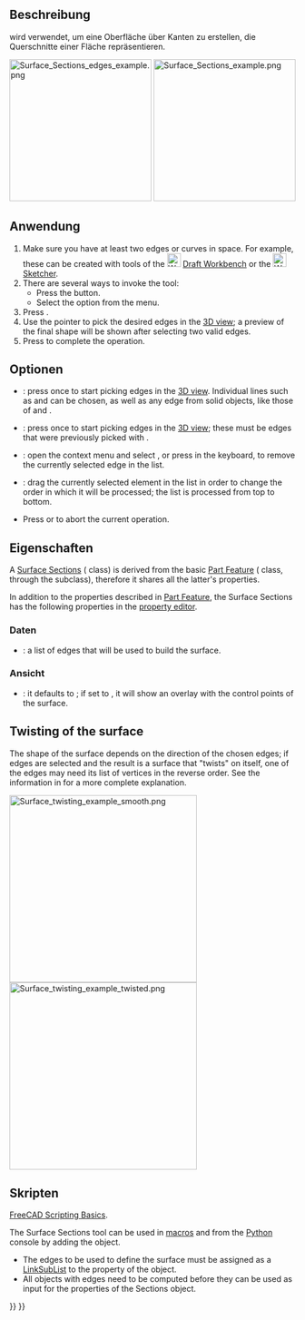 <languages/>

{{Docnav/de
|[[Surface_GeomFillSurface/de|GeomFüllfläche]]
|[[Surface_ExtendFace/de|FlächeErweitern]]
|[[Surface_Workbench/de|Surface]]
|IconL=Surface_GeomFillSurface.svg
|IconC=Workbench_Surface.svg
|IconR=Surface_ExtendFace.svg
}}

{{GuiCommand/de
|Name=Surface Sections
|Name/de=Surface Querschnitte
|MenuLocation=Surface → Sections
|Workbenches=[[Surface_Workbench/de|Surface]]
|Version=0.19
}}

<span id="Description"></span>
==Beschreibung==

{{Button|[[File:Surface_Sections.svg|16px]] [[Surface_Sections/de|Surface Querschnitte]]}} wird verwendet, um eine Oberfläche über Kanten zu erstellen, die Querschnitte einer Fläche repräsentieren.

[[File:Surface_Sections_edges_example.png|x250px]] [[File:Surface_Sections_example.png|x250px]]

{{Caption|Left: control edges (transversal sections). Right: surface produced from these edges.}}

<span id="Usage"></span>
==Anwendung==

# Make sure you have at least two edges or curves in space. For example, these can be created with tools of the [[File:Workbench_Draft.svg|24px]] [[Draft_Workbench|Draft Workbench]] or the [[File:Workbench_Sketcher.svg|24px]] [[Sketcher_Workbench|Sketcher]].
# There are several ways to invoke the tool:
#* Press the {{Button|[[File:Surface_Sections.svg|16px]] [[Surface_Sections|Sections...]]}} button.
#* Select the {{MenuCommand|Surface → [[Image:Surface_Sections.svg|16px]] Sections...}} option from the menu.
# Press {{Button|Add edge}}.
# Use the pointer to pick the desired edges in the [[3D_view|3D view]]; a preview of the final shape will be shown after selecting two valid edges.
# Press {{Button|OK}} to complete the operation.

<span id="Options"></span>
== Optionen ==

* {{Button|Add edge}}: press once to start picking edges in the [[3D_view|3D view]]. Individual lines such as {{Button|[[File:Draft_BSpline.svg|16px]] [[Draft_BSpline|Draft BSplines]]}} and {{Button|[[File:Sketcher_CreateBSpline.svg|16px]] [[Sketcher_CreateBSpline|Sketcher BSplines]]}} can be chosen, as well as any edge from solid objects, like those of {{Button|[[File:PartDesign_Body.svg|16px]] [[PartDesign_Body|PartDesign Bodies]]}} and {{Button|[[File:Part_Primitives.svg|16px]] [[Part_Primitives|Part Primitives]]}}.
* {{Button|Remove edge}}: press once to start picking edges in the [[3D_view|3D view]]; these must be edges that were previously picked with {{Button|Add edge}}.
* {{KEY|Right mouse button}}: open the context menu and select {{Button|Remove}}, or press {{KEY|Del}} in the keyboard, to remove the currently selected edge in the list.
* {{MenuCommand|Drag}}: drag the currently selected element in the list in order to change the order in which it will be processed; the list is processed from top to bottom.
* Press {{Button|Cancel}} or {{KEY|Esc}} to abort the current operation.

<span id="Properties"></span>
==Eigenschaften==

A [[Surface_Sections|Surface Sections]] ({{incode|Surface::Sections}} class) is derived from the basic [[Part_Feature|Part Feature]] ({{incode|Part::Feature}} class, through the {{incode|Part::Spline}} subclass), therefore it shares all the latter's properties.

In addition to the properties described in [[Part_Feature|Part Feature]], the Surface Sections has the following properties in the [[property_editor|property editor]].

<span id="Data"></span>
=== Daten ===

{{TitleProperty|Sections}}

* {{PropertyData|NSections|LinkSubList}}: a list of edges that will be used to build the surface.

<span id="View"></span>
=== Ansicht === 

{{TitleProperty|Base}}

* {{PropertyView|Control Points|Bool}}: it defaults to {{FALSE}}; if set to {{TRUE}}, it will show an overlay with the control points of the surface.

== Twisting of the surface ==

The shape of the surface depends on the direction of the chosen edges; if edges are selected and the result is a surface that "twists" on itself, one of the edges may need its list of vertices in the reverse order. See the information in {{Button|[[File:Surface_GeomFillSurface.svg|16px]] [[Surface_GeomFillSurface|GeomFillSurface]]}} for a more complete explanation.

[[File:Surface_twisting_example_smooth.png|330px]] [[File:Surface_twisting_example_twisted.png|330px]]

<span id="Scripting"></span>
== Skripten ==

{{Emphasis|See also:}} [[FreeCAD_Scripting_Basics|FreeCAD Scripting Basics]].

The Surface Sections tool can be used in [[Macros|macros]] and from the [[Python|Python]] console by adding the {{incode|Surface::Sections}} object.
* The edges to be used to define the surface must be assigned as a [[FeaturePython_Custom_Properties#App::PropertyLinkSubList|LinkSubList]] to the {{incode|NSections}} property of the object.
* All objects with edges need to be computed before they can be used as input for the properties of the Sections object.

{{Code|code=
import FreeCAD as App
import Draft

doc = App.newDocument()

pl1 = App.Placement()
obj1 = Draft.make_circle(50, placement=pl1, face=False, startangle=0, endangle=180)

pl2 = App.Placement(App.Vector(0, 0, 25), App.Rotation())
obj2 = Draft.make_circle(30, placement=pl2, face=False, startangle=0, endangle=180)

points3 = [App.Vector(18, -10, 50),
           App.Vector(12, 10, 50),
           App.Vector(-12, 10, 50),
           App.Vector(-18, -10, 50)]
obj3 = Draft.make_bspline(points3)

points4 = [App.Vector(15, -20, 100),
           App.Vector(0, 6, 100),
           App.Vector(-15, -20, 100)]
obj4 = Draft.make_bspline(points4)
doc.recompute()

surf = doc.addObject("Surface::Sections", "Surface")
surf.NSections = [(obj1, "Edge1"),
                  (obj2, "Edge1"),
                  (obj3, "Edge1"),
                  (obj4, "Edge1")]
doc.recompute()
}}


{{Docnav/de
|[[Surface_GeomFillSurface/de|GeomFüllfläche]]
|[[Surface_ExtendFace/de|FlächeErweitern]]
|[[Surface_Workbench/de|Surface]]
|IconL=Surface_GeomFillSurface.svg
|IconC=Workbench_Surface.svg
|IconR=Surface_ExtendFace.svg
}}

{{Surface Tools navi{{#translation:}}}}
{{Userdocnavi{{#translation:}}}}